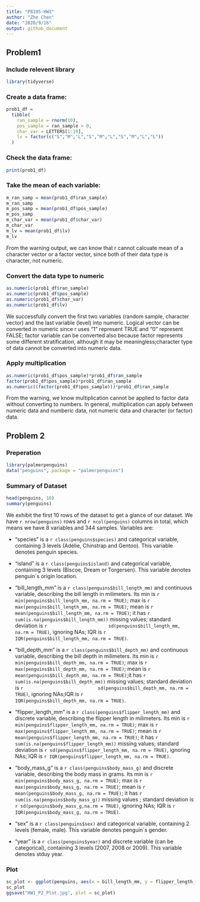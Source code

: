 ```yaml
---
title: "P8105-HW1"
author: "Zhe Chen"
date: "2020/9/16"
output: github_document
---
```


## Problem1

### Include relevent library

```r
library(tidyverse)
```


### Create a data frame:

```r
prob1_df =
  tibble(
    ran_sample = rnorm(10),
    pos_sample = ran_sample > 0,
    char_var = LETTERS[1:10],
    lv = factor(c("S","M","L","S","M","L","S","M","L","L"))
  )
```

### Check the data frame:

```r
print(prob1_df)
```

### Take the mean of each variable:

```r
m_ran_samp = mean(prob1_df$ran_sample)
m_ran_samp
m_pos_samp = mean(prob1_df$pos_sample)
m_pos_samp
m_char_var = mean(prob1_df$char_var)
m_char_var
m_lv = mean(prob1_df$lv)
m_lv
```
From the warning output, we can know that r cannot calcuate mean of a character vector or a factor vector, since both of their data type is character, not numeric.  

### Convert the data type to numeric

```r
as.numeric(prob1_df$ran_sample)
as.numeric(prob1_df$pos_sample)
as.numeric(prob1_df$char_var)
as.numeric(prob1_df$lv)
```
We successfully convert the first two variables (random sample, character vector) and the last variable (level) into numeric. Logical vector can be converted in numeric since r uses "1" represent TRUE and "0" represent FALSE; factor variable can be converted also because factor represents some different stratification, although it may be meaningless;character type of data cannot be converted into numeric data.

### Apply multiplication

```r
as.numeric(prob1_df$pos_sample)*prob1_df$ran_sample
factor(prob1_df$pos_sample)*prob1_df$ran_sample
as.numeric((factor(prob1_df$pos_sample)))*prob1_df$ran_sample
```
From the warning, we know multiplication cannot be applied to factor data without converting to numbers. In general, multiplication can apply between numeric data and numberic data, not numeric data and character (or factor) data.

## Problem 2

### Preperation

```r
library(palmerpenguins)
data("penguins", package = "palmerpenguins")
```

### Summary of Dataset

```r
head(penguins, 10)
summary(penguins)
```

We exhibit the first 10 rows of the dataset to get a glance of our dataset. We have `r nrow(penguins)` rows and `r ncol(penguins)` columns in total, which means we have 8 variables and 344 samples. Variables are:

  * "species" is a `r class(penguins$species)` and categorical variable, containing 3 levels       (Adélie, Chinstrap and Gentoo). This variable denotes penguin species. 
  
  * "island" is a `r class(penguins$island)` and categorical variable, containing 3 levels         (Biscoe, Dream or Torgersen). This variable denotes penguin`s origin location.
  
  * "bill_length_mm" is a `r class(penguins$bill_length_mm)` and continuous variable,           describing the bill length in milimeters. Its min is `r min(penguins$bill_length_mm, na.rm = TRUE)`;      max is `r max(penguins$bill_length_mm, na.rm = TRUE)`; mean is `r mean(penguins$bill_length_mm, na.rm = TRUE)`; it       has `r sum(is.na(penguins$bill_length_mm))` missing values; standard deviation is `r                       sd(penguins$bill_length_mm, na.rm = TRUE)`, ignoring NAs; IQR is `r                         IQR(penguins$bill_length_mm, na.rm = TRUE)`.

  * "bill_depth_mm" is a `r class(penguins$bill_depth_mm)` and continuous variable,             describing the bill depth in milimeters. Its min is `r min(penguins$bill_depth_mm, na.rm = TRUE)`;        max is `r max(penguins$bill_depth_mm, na.rm = TRUE)`; mean is `r mean(penguins$bill_depth_mm, na.rm = TRUE)`;it has      `r sum(is.na(penguins$bill_depth_mm))` missing values; standard deviation is `r                            sd(penguins$bill_depth_mm, na.rm = TRUE)`, ignoring NAs;IQR is `r                           IQR(penguins$bill_depth_mm, na.rm = TRUE)`.
  
  * "flipper_length_mm" is a `r class(penguins$flipper_length_mm)` and discrete variable,       describing the flipper length in milimeters. Its min is `r                                  min(penguins$flipper_length_mm, na.rm = TRUE)`; max is `r max(penguins$flipper_length_mm, na.rm = TRUE)`; mean is `r     mean(penguins$flipper_length_mm, na.rm = TRUE)`; it has `r sum(is.na(penguins$flipper_length_mm))` missing values; standard deviation is `r sd(penguins$flipper_length_mm, na.rm = TRUE)`, ignoring NAs; IQR is `r IQR(penguins$flipper_length_mm, na.rm = TRUE)`.
  
  * "body_mass_g" is a `r class(penguins$body_mass_g)` and discrete variable,                   describing the body mass in grams. Its min is `r min(penguins$body_mass_g, na.rm = TRUE)`; max is `r max(penguins$body_mass_g, na.rm = TRUE)`; mean is `r mean(penguins$body_mass_g, na.rm = TRUE)`; it has `r sum(is.na(penguins$body_mass_g))` missing values ; standard deviation is `r sd(penguins$body_mass_g,na.rm = TRUE)`, ignoring NAs; IQR is `r IQR(penguins$body_mass_g, na.rm = TRUE)`.
  
  * "sex" is a `r class(penguins$sex)` and categorical variable, containing 2 levels         (female, male). This variable denotes penguin`s gender.
  
  * "year" is a `r class(penguins$year)` and discrete variable (can be categorical), containing 3 levels         (2007, 2008 or 2009). This variable denotes stduy year.
  

### Plot

```r
sc_plot <- ggplot(penguins, aes(x = bill_length_mm, y = flipper_length_mm, color = species)) + geom_point()
sc_plot
ggsave("HW1_P2_Plot.jpg", plot = sc_plot)
```




